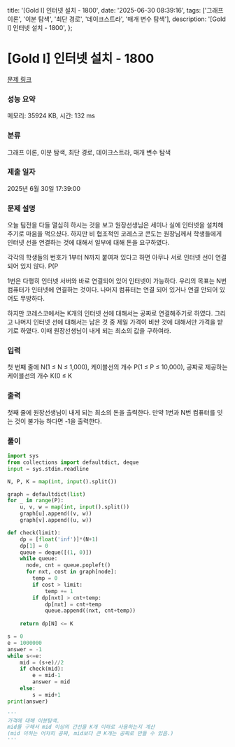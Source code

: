   title: '[Gold I] 인터넷 설치 - 1800',
  date: '2025-06-30 08:39:16',
  tags: ['그래프 이론', '이분 탐색', '최단 경로', '데이크스트라', '매개 변수 탐색'],
  description: '[Gold I] 인터넷 설치 - 1800',
};

# [Gold I] 인터넷 설치 - 1800 

[문제 링크](https://www.acmicpc.net/problem/1800) 

### 성능 요약

메모리: 35924 KB, 시간: 132 ms

### 분류

그래프 이론, 이분 탐색, 최단 경로, 데이크스트라, 매개 변수 탐색

### 제출 일자

2025년 6월 30일 17:39:00

### 문제 설명

오늘 팀전을 다들 열심히 하시는 것을 보고 원장선생님은 세미나 실에 인터넷을 설치해 주기로 마음을 먹으셨다. 하지만 비 협조적인 코레스코 콘도는 원장님께서 학생들에게 인터넷 선을 연결하는 것에 대해서 일부에 대해 돈을 요구하였다.

각각의 학생들의 번호가 1부터 N까지 붙여져 있다고 하면 아무나 서로 인터넷 선이 연결되어 있지 않다. P(P

1번은 다행히 인터넷 서버와 바로 연결되어 있어 인터넷이 가능하다. 우리의 목표는 N번 컴퓨터가 인터넷에 연결하는 것이다. 나머지 컴퓨터는 연결 되어 있거나 연결 안되어 있어도 무방하다.

하지만 코레스코에서는 K개의 인터넷 선에 대해서는 공짜로 연결해주기로 하였다. 그리고 나머지 인터넷 선에 대해서는 남은 것 중 제일 가격이 비싼 것에 대해서만 가격을 받기로 하였다. 이때 원장선생님이 내게 되는 최소의 값을 구하여라.

### 입력 

 첫 번째 줄에 N(1 ≤ N ≤ 1,000), 케이블선의 개수 P(1 ≤ P ≤ 10,000), 공짜로 제공하는 케이블선의 개수 K(0 ≤ K 

### 출력 

 첫째 줄에 원장선생님이 내게 되는 최소의 돈을 출력한다. 만약 1번과 N번 컴퓨터를 잇는 것이 불가능 하다면 -1을 출력한다.

### 풀이
```python
import sys
from collections import defaultdict, deque
input = sys.stdin.readline

N, P, K = map(int, input().split())

graph = defaultdict(list)
for _ in range(P):
    u, v, w = map(int, input().split())
    graph[u].append((v, w))
    graph[v].append((u, w))

def check(limit):
    dp = [float('inf')]*(N+1)
    dp[1] = 0
    queue = deque([(1, 0)])
    while queue:
      node, cnt = queue.popleft()
      for nxt, cost in graph[node]:
        temp = 0
        if cost > limit:
            temp += 1
        if dp[nxt] > cnt+temp:
            dp[nxt] = cnt+temp
            queue.append((nxt, cnt+temp))
    
    return dp[N] <= K

s = 0
e = 1000000
answer = -1
while s<=e:
    mid = (s+e)//2
    if check(mid):
        e = mid-1
        answer = mid
    else:
        s = mid+1
print(answer)

'''
가격에 대해 이분탐색.
mid를 구해서 mid 이상의 간선을 K개 이하로 사용하는지 계산
(mid 이하는 어차피 공짜, mid보다 큰 K개는 공짜로 만들 수 있음.)
'''
```